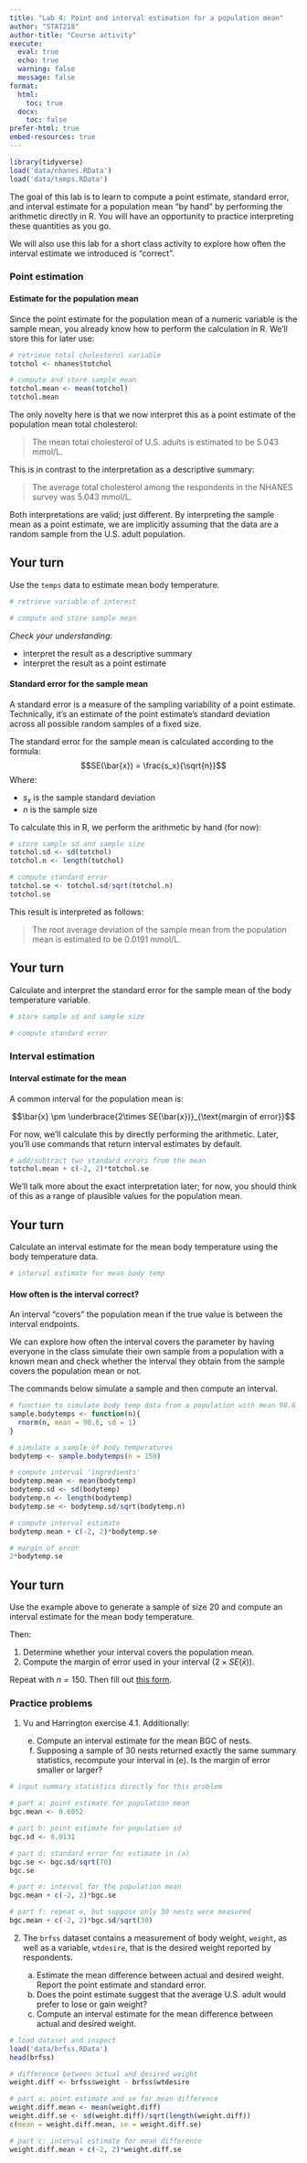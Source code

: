 ```yaml
---
title: "Lab 4: Point and interval estimation for a population mean"
author: "STAT218"
author-title: "Course activity"
execute: 
  eval: true
  echo: true
  warning: false
  message: false
format: 
  html:
    toc: true
  docx:
    toc: false
prefer-html: true
embed-resources: true
---
```


```r
library(tidyverse)
load('data/nhanes.RData')
load('data/temps.RData')
```

The goal of this lab is to learn to compute a point estimate, standard error, and interval estimate for a population mean "by hand" by performing the arithmetic directly in R. You will have an opportunity to practice interpreting these quantities as you go.

We will also use this lab for a short class activity to explore how often the interval estimate we introduced is "correct".

### Point estimation

#### Estimate for the population mean

Since the point estimate for the population mean of a numeric variable is the sample mean, you already know how to perform the calculation in R. We'll store this for later use:

```r
# retrieve total cholesterol variable
totchol <- nhanes$totchol

# compute and store sample mean
totchol.mean <- mean(totchol)
totchol.mean
```

The only novelty here is that we now interpret this as a point estimate of the population mean total cholesterol:

> The mean total cholesterol of U.S. adults is estimated to be 5.043 mmol/L.

This is in contrast to the interpretation as a descriptive summary:

> The average total cholesterol among the respondents in the NHANES survey was 5.043 mmol/L.

Both interpretations are valid; just different. By interpreting the sample mean as a point estimate, we are implicitly assuming that the data are a random sample from the U.S. adult population.

::: callout-note
## Your turn

Use the `temps` data to estimate mean body temperature.

```r
# retrieve variable of interest

# compute and store sample mean

```

*Check your understanding:*

- interpret the result as a descriptive summary
- interpret the result as a point estimate

:::

#### Standard error for the sample mean

A standard error is a measure of the sampling variability of a point estimate. Technically, it's an estimate of the point estimate's standard deviation across all possible random samples of a fixed size.

The standard error for the sample mean is calculated according to the formula:
$$SE(\bar{x}) = \frac{s_x}{\sqrt{n}}$$
Where:

- $s_x$ is the sample standard deviation
- $n$ is the sample size

To calculate this in R, we perform the arithmetic by hand (for now):

```r
# store sample sd and sample size
totchol.sd <- sd(totchol)
totchol.n <- length(totchol)

# compute standard error
totchol.se <- totchol.sd/sqrt(totchol.n)
totchol.se
```

This result is interpreted as follows:

> The root average deviation of the sample mean from the population mean is estimated to be 0.0191 mmol/L.

::: callout-note
## Your turn

Calculate and interpret the standard error for the sample mean of the body temperature variable.

```r
# store sample sd and sample size

# compute standard error

```
:::

### Interval estimation

#### Interval estimate for the mean

A common interval for the population mean is:

$$\bar{x} \pm \underbrace{2\times SE(\bar{x})}_{\text{margin of error}}$$

For now, we'll calculate this by directly performing the arithmetic. Later, you'll use commands that return interval estimates by default.

```r
# add/subtract two standard errors from the mean
totchol.mean + c(-2, 2)*totchol.se
```

We'll talk more about the exact interpretation later; for now, you should think of this as a range of plausible values for the population mean.

::: callout-note
## Your turn

Calculate an interval estimate for the mean body temperature using the body temperature data.

```r
# interval estimate for mean body temp

```
:::

#### How often is the interval correct?

An interval "covers" the population mean if the true value is between the interval endpoints. 

We can explore how often the interval covers the parameter by having everyone in the class simulate their own sample from a population with a known mean and check whether the interval they obtain from the sample covers the population mean or not.

The commands below simulate a sample and then compute an interval.

```r
# function to simulate body temp data from a population with mean 98.6
sample.bodytemps <- function(n){
  rnorm(n, mean = 98.6, sd = 1)
}

# simulate a sample of body temperatures
bodytemp <- sample.bodytemps(n = 150)

# compute interval 'ingredients'
bodytemp.mean <- mean(bodytemp)
bodytemp.sd <- sd(bodytemp)
bodytemp.n <- length(bodytemp)
bodytemp.se <- bodytemp.sd/sqrt(bodytemp.n)

# compute interval estimate
bodytemp.mean + c(-2, 2)*bodytemp.se

# margin of error
2*bodytemp.se
```

::: callout-note
## Your turn

Use the example above to generate a sample of size 20 and compute an interval estimate for the mean body temperature. 

Then:

1. Determine whether your interval covers the population mean.
2. Compute the margin of error used in your interval ($2\times SE(\bar{x})$).


Repeat with $n = 150$. Then fill out [this form](https://forms.office.com/r/dGtfLzavM6).
:::

### Practice problems

1. Vu and Harrington exercise 4.1. Additionally:

    e. Compute an interval estimate for the mean BGC of nests.
    f. Supposing a sample of 30 nests returned exactly the same summary statistics, recompute your interval in (e). Is the margin of error smaller or larger?

```r
# input summary statistics directly for this problem

# part a: point estimate for population mean
bgc.mean <- 0.6052

# part b: point estimate for population sd
bgc.sd <- 0.0131

# part d: standard error for estimate in (a)
bgc.se <- bgc.sd/sqrt(70)
bgc.se

# part e: interval for the population mean
bgc.mean + c(-2, 2)*bgc.se

# part f: repeat e, but suppose only 30 nests were measured
bgc.mean + c(-2, 2)*bgc.sd/sqrt(30)
```

2. The `brfss` dataset contains a measurement of body weight, `weight`, as well as a variable, `wtdesire`, that is the desired weight reported by respondents. 

    a. Estimate the mean difference between actual and desired weight. Report the point estimate and standard error.
    b. Does the point estimate suggest that the average U.S. adult would prefer to lose or gain weight?
    c. Compute an interval estimate for the mean difference between actual and desired weight.

```r
# load dataset and inspect
load('data/brfss.RData')
head(brfss)

# difference between actual and desired weight
weight.diff <- brfss$weight - brfss$wtdesire

# part a: point estimate and se for mean difference
weight.diff.mean <- mean(weight.diff)
weight.diff.se <- sd(weight.diff)/sqrt(length(weight.diff))
c(mean = weight.diff.mean, se = weight.diff.se)

# part c: interval estimate for mean difference
weight.diff.mean + c(-2, 2)*weight.diff.se
```